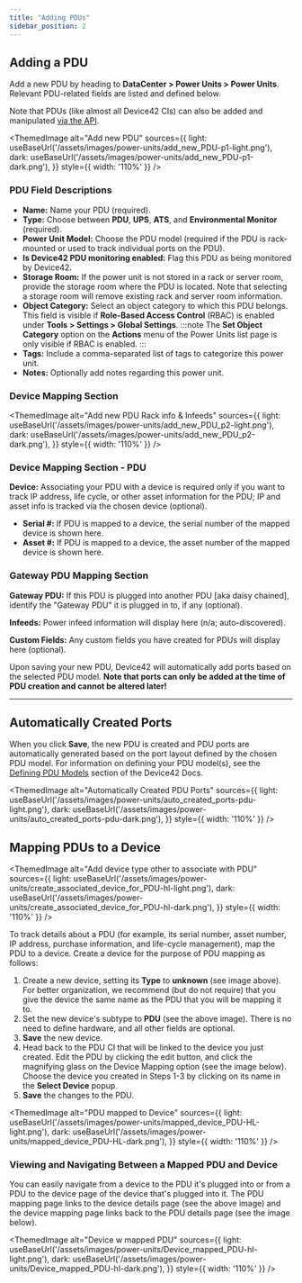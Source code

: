 ```yaml
---
title: "Adding PDUs"
sidebar_position: 2
---
```



## Adding a PDU

Add a new PDU by heading to **DataCenter > Power Units > Power Units**. Relevant PDU-related fields are listed and defined below. 

Note that PDUs (like almost all Device42 CIs) can also be added and manipulated [via the API](https://api.device42.com/#pdu).

<ThemedImage
  alt="Add new PDU"
  sources={{
    light: useBaseUrl('/assets/images/power-units/add_new_PDU-p1-light.png'),
    dark: useBaseUrl('/assets/images/power-units/add_new_PDU-p1-dark.png'),
  }}
  style={{ width: '110%' }}
/>

### PDU Field Descriptions

- **Name:** Name your PDU (required).
- **Type:** Choose between **PDU**, **UPS**, **ATS**, and **Environmental Monitor** (required).
- **Power Unit Model:** Choose the PDU model (required if the PDU is rack-mounted or used to track individual ports on the PDU).
- **Is Device42 PDU monitoring enabled:** Flag this PDU as being monitored by Device42.
- **Storage Room:** If the power unit is not stored in a rack or server room, provide the storage room where the PDU is located. Note that selecting a storage room will remove existing rack and server room information.
- **Object Category:** Select an object category to which this PDU belongs. This field is visible if **Role-Based Access Control** (RBAC) is enabled under **Tools > Settings > Global Settings**.
  :::note
  The **Set Object Category** option on the **Actions** menu of the Power Units list page is only visible if RBAC is enabled.
  :::
- **Tags:** Include a comma-separated list of tags to categorize this power unit.
- **Notes:** Optionally add notes regarding this power unit.

### Device Mapping Section

<ThemedImage
  alt="Add new PDU Rack info & Infeeds"
  sources={{
    light: useBaseUrl('/assets/images/power-units/add_new_PDU_p2-light.png'),
    dark: useBaseUrl('/assets/images/power-units/add_new_PDU_p2-dark.png'),
  }}
  style={{ width: '110%' }}
/>

### Device Mapping Section - PDU

**Device:** Associating your PDU with a device is required only if you want to track IP address, life cycle, or other asset information for the PDU; IP and asset info is tracked via the chosen device (optional).

- **Serial #:** If PDU is mapped to a device, the serial number of the mapped device is shown here.
- **Asset #:** If PDU is mapped to a device, the asset number of the mapped device is shown here.

### Gateway PDU Mapping Section

**Gateway PDU:** If this PDU is plugged into another PDU \[aka daisy chained\], identify the "Gateway PDU" it is plugged in to, if any (optional).

**Infeeds:** Power infeed information will display here (n/a; auto-discovered).

**Custom Fields:** Any custom fields you have created for PDUs will display here (optional).

Upon saving your new PDU, Device42 will automatically add ports based on the selected PDU model. **Note that ports can only be added at the time of PDU creation and cannot be altered later!**

* * *

## Automatically Created Ports

When you click **Save**, the new PDU is created and PDU ports are automatically generated based on the port layout defined by the chosen PDU model. For information on defining your PDU model(s), see the [Defining PDU Models](infrastructure-management/power-units/defining-pdu-models.mdx) section of the Device42 Docs.

<ThemedImage
  alt="Automatically Created PDU Ports"
  sources={{
    light: useBaseUrl('/assets/images/power-units/auto_created_ports-pdu-light.png'),
    dark: useBaseUrl('/assets/images/power-units/auto_created_ports-pdu-dark.png'),
  }}
  style={{ width: '110%' }}
/>

## Mapping PDUs to a Device

<ThemedImage
  alt="Add device type other to associate with PDU"
  sources={{
    light: useBaseUrl('/assets/images/power-units/create_associated_device_for_PDU-hl-light.png'),
    dark: useBaseUrl('/assets/images/power-units/create_associated_device_for_PDU-hl-dark.png'),
  }}
  style={{ width: '110%' }}
/>


To track details about a PDU (for example, its serial number, asset number, IP address, purchase information, and life-cycle management), map the PDU to a device. Create a device for the purpose of PDU mapping as follows:

1. Create a new device, setting its **Type** to **unknown** (see image above). For better organization, we recommend (but do not require) that you give the device the same name as the PDU that you will be mapping it to.
2. Set the new device's subtype to **PDU** (see the above image). There is no need to define hardware, and all other fields are optional.
3. **Save** the new device.
4. Head back to the PDU CI that will be linked to the device you just created. Edit the PDU by clicking the edit button, and click the magnifying glass on the Device Mapping option (see the image below). Choose the device you created in Steps 1-3 by clicking on its name in the **Select Device** popup.
5. **Save** the changes to the PDU.

<ThemedImage
  alt="PDU mapped to Device"
  sources={{
    light: useBaseUrl('/assets/images/power-units/mapped_device_PDU-HL-light.png'),
    dark: useBaseUrl('/assets/images/power-units/mapped_device_PDU-HL-dark.png'),
  }}
  style={{ width: '110%' }}
/>
    
### Viewing and Navigating Between a Mapped PDU and Device

You can easily navigate from a device to the PDU it's plugged into or from a PDU to the device page of the device that's plugged into it. The PDU mapping page links to the device details page (see the above image) and the device mapping page links back to the PDU details page (see the image below).

<ThemedImage
  alt="Device w mapped PDU"
  sources={{
    light: useBaseUrl('/assets/images/power-units/Device_mapped_PDU-hl-light.png'),
    dark: useBaseUrl('/assets/images/power-units/Device_mapped_PDU-hl-dark.png'),
  }}
  style={{ width: '110%' }}
/>
